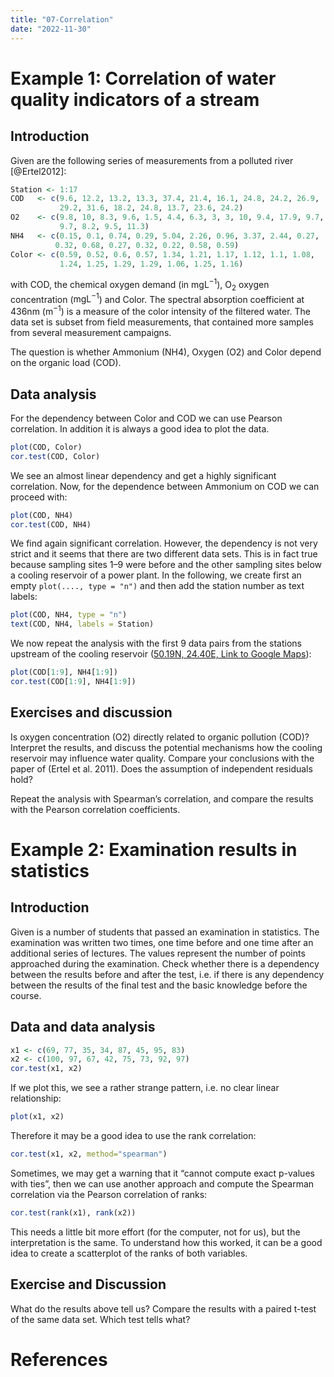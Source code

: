 ---
title: "07-Correlation"
date: "2022-11-30"
---

# Example 1: Correlation of water quality indicators of a stream

## Introduction

Given are the following series of measurements from a polluted
river [@Ertel2012]:

```{r echo=TRUE, eval=FALSE}
Station <- 1:17
COD   <- c(9.6, 12.2, 13.2, 13.3, 37.4, 21.4, 16.1, 24.8, 24.2, 26.9,
           29.2, 31.6, 18.2, 24.8, 13.7, 23.6, 24.2)
O2    <- c(9.8, 10, 8.3, 9.6, 1.5, 4.4, 6.3, 3, 3, 10, 9.4, 17.9, 9.7,
           9.7, 8.2, 9.5, 11.3)
NH4   <- c(0.15, 0.1, 0.74, 0.29, 5.04, 2.26, 0.96, 3.37, 2.44, 0.27,
          0.32, 0.68, 0.27, 0.32, 0.22, 0.58, 0.59)
Color <- c(0.59, 0.52, 0.6, 0.57, 1.34, 1.21, 1.17, 1.12, 1.1, 1.08,
           1.24, 1.25, 1.29, 1.29, 1.06, 1.25, 1.16)
```

with COD, the chemical oxygen demand (in $\mathrm{mg L^{-1}}$), $\mathrm O_2$ 
oxygen concentration ($\mathrm{mg L^{-1}}$)
and Color. The spectral absorption coefficient at 436nm ($\mathrm m^{-1}$) is a measure of the
color intensity of the filtered water. The data set is subset from field measurements, 
that contained more samples from several measurement campaigns.

The question is whether Ammonium (NH4), Oxygen (O2) and Color depend 
on the organic load (COD).


## Data analysis

For the dependency between Color and COD we can use Pearson correlation.
In addition it is always a good idea to plot the data.

```{r echo=TRUE, eval=FALSE}
plot(COD, Color)
cor.test(COD, Color)
```

We see an almost linear dependency and get a highly significant correlation.
Now, for the dependence between Ammonium on COD we can proceed with:

```{r echo=TRUE, eval=FALSE}
plot(COD, NH4)
cor.test(COD, NH4)
```

We find again significant correlation. However, the dependency is not very
strict and it seems that there are two different data sets.
This is in fact true because sampling sites 1--9 were before and
the other sampling sites below a cooling reservoir of a power plant. In the following,
we create first an empty `plot(...., type = "n")` and then add the station number
as text labels:

```{r echo=TRUE, eval=FALSE}
plot(COD, NH4, type = "n")
text(COD, NH4, labels = Station)
```

We now repeat the analysis with the first 9 data pairs from the stations upstream 
of the cooling reservoir ([50.19N, 24.40E, Link to Google Maps](https://goo.gl/maps/jKwanmqjdTwY6oKv6)):


```{r echo=TRUE, eval=FALSE}
plot(COD[1:9], NH4[1:9])
cor.test(COD[1:9], NH4[1:9])
```

## Exercises and discussion

Is oxygen concentration (O2) directly related to organic
pollution (COD)? Interpret the results, and discuss the potential mechanisms how the
cooling reservoir may influence water quality. Compare your conclusions with the paper of
(Ertel et al. 2011). Does the assumption of independent residuals hold? 

Repeat the analysis with Spearman's correlation, and compare the results with the 
Pearson correlation coefficients.


# Example 2: Examination results in statistics

## Introduction

Given is a number of students that passed an examination in statistics. The examination
was written two times, one time before and one time after an additional
series of lectures. The values represent the number of points approached
during the examination. Check whether there is a dependency between the results
before and after the test, i.e. if there is any dependency between the results of
the final test and the basic knowledge before the course.

## Data and data analysis

```{r echo=TRUE, eval=FALSE}
x1 <- c(69, 77, 35, 34, 87, 45, 95, 83)
x2 <- c(100, 97, 67, 42, 75, 73, 92, 97)
cor.test(x1, x2)
```

If we plot this, we see a rather strange pattern, i.e. no clear linear relationship:

```{r echo=TRUE, eval=FALSE}
plot(x1, x2)
```

Therefore it may be a good idea to use the rank correlation:

```{r echo=TRUE, eval=FALSE}
cor.test(x1, x2, method="spearman")
```

Sometimes, we may get a warning that it "cannot compute exact p-values with
ties", then we can use another approach and compute the Spearman correlation
via the Pearson correlation of ranks:

```{r echo=TRUE, eval=FALSE}
cor.test(rank(x1), rank(x2))
```

This needs a little bit more effort (for the computer, not for us),
but the interpretation is the same. To understand how this worked, it can be a 
good idea to create a scatterplot of the ranks of both variables.

## Exercise and Discussion

What do the results above tell us? Compare the results with a paired t-test 
of the same data set. Which test tells what? 

<!--
The same test can be performed in PAST via ``Correlation table'' and more extensively
using ``Rank/ordinal correlation''. Note again, that p-values for small data sets
differ slightly because of different approximations used by different software.
/ -->

# References

